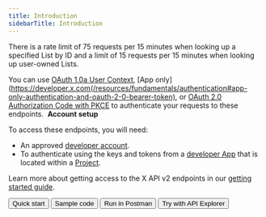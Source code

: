 ---
title: Introduction
sidebarTitle: Introduction
---


There is a rate limit of 75 requests per 15 minutes when looking up a specified List by ID and a limit of 15 requests per 15 minutes when looking up user-owned Lists.

You can use [OAuth 1.0a User Context](/resources/fundamentals/authentication), [App only](https://developer.x.com(/resources/fundamentals/authentication#app-only-authentication-and-oauth-2-0-bearer-token), or [OAuth 2.0 Authorization Code with PKCE](resources/fundamentals/authentication#oauth-2-0-authorization-code-flow-with-pkce-2) to authenticate your requests to these endpoints. 
<Note>
**Account setup**

To access these endpoints, you will need:

* An approved [developer account](https://developer.x.com/en/portal/petition/essential/basic-info).
* To authenticate using the keys and tokens from a [developer App](/resources/fundamentals/developer-apps) that is located within a [Project](/resources/fundamentals/projects). 

Learn more about getting access to the X API v2 endpoints in our [getting started guide](/x-api/getting-started/getting-access).
</Note>

<div className="flex space-x-2">
<Button href="/x-api/lists/manage-lists/quickstart">
  Quick start
</Button>
<Button href="https://github.com/xdevplatform/Twitter-API-v2-sample-code">
  Sample code
</Button>
<Button href="https://app.getpostman.com/run-collection/9956214-784efcda-ed4c-4491-a4c0-a26470a67400">
  Run in Postman
</Button>
<Button href="https://developer.x.com/apitools/api?endpoint=/2/lists/%7Bid%7D&method=get">
  Try with API Explorer
</Button>
</div>